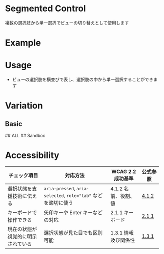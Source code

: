 
<Meta of={segmentedControlStories} />

# Segmented Control
複数の選択肢から単一選択でビューの切り替えとして使用します

# Example
<Canvas of={segmentedControlStories.Basic} />
<Controls />

# Usage
- ビューの選択肢を横並びで表し、選択肢の中から単一選択することができます

# Variation
## Basic
<Canvas of={segmentedControlStories.Basic} />
## ALL
<Canvas of={segmentedControlStories.ALL} />
## Sandbox
<Canvas of={segmentedControlStories.Sandbox} />

# Accessibility

<div style={{ overflowX: 'auto' }}>
  <table style={{ borderCollapse: 'collapse', width: '100%', border: '1px solid #ddd' }}>
    <thead>
      <tr>
        <th style={{ border: '1px solid #ddd', padding: '12px', textAlign: 'left', backgroundColor: '#f5f5f5' }}>チェック項目</th>
        <th style={{ border: '1px solid #ddd', padding: '12px', textAlign: 'left', backgroundColor: '#f5f5f5' }}>対応方法</th>
        <th style={{ border: '1px solid #ddd', padding: '12px', textAlign: 'left', backgroundColor: '#f5f5f5' }}>WCAG 2.2 成功基準</th>
        <th style={{ border: '1px solid #ddd', padding: '12px', textAlign: 'left', backgroundColor: '#f5f5f5' }}>公式参照</th>
      </tr>
    </thead>
    <tbody>
      <tr>
        <td style={{ border: '1px solid #ddd', padding: '12px' }}>選択状態を支援技術に伝える</td>
        <td style={{ border: '1px solid #ddd', padding: '12px' }}>
          <code>aria-pressed</code>, <code>aria-selected</code>, <code>role="tab"</code> などを適切に使う
        </td>
        <td style={{ border: '1px solid #ddd', padding: '12px' }}>4.1.2 名前、役割、値</td>
        <td style={{ border: '1px solid #ddd', padding: '12px' }}>
          <a href="https://waic.jp/translations/WCAG22/Understanding/name-role-value.html" target="_blank" rel="noopener noreferrer">4.1.2</a>
        </td>
      </tr>
      <tr style={{ backgroundColor: 'transparent' }}>
        <td style={{ border: '1px solid #ddd', padding: '12px' }}>キーボードで操作できる</td>
        <td style={{ border: '1px solid #ddd', padding: '12px' }}>
          矢印キーや Enter キーなどの対応
        </td>
        <td style={{ border: '1px solid #ddd', padding: '12px' }}>2.1.1 キーボード</td>
        <td style={{ border: '1px solid #ddd', padding: '12px' }}>
          <a href="https://waic.jp/translations/WCAG22/Understanding/keyboard.html" target="_blank" rel="noopener noreferrer">2.1.1</a>
        </td>
      </tr>
      <tr>
        <td style={{ border: '1px solid #ddd', padding: '12px' }}>現在の状態が視覚的に明示されている</td>
        <td style={{ border: '1px solid #ddd', padding: '12px' }}>
          選択状態が見た目でも区別可能
        </td>
        <td style={{ border: '1px solid #ddd', padding: '12px' }}>1.3.1 情報及び関係性</td>
        <td style={{ border: '1px solid #ddd', padding: '12px' }}>
          <a href="https://waic.jp/translations/WCAG22/Understanding/info-and-relationships.html" target="_blank" rel="noopener noreferrer">1.3.1</a>
        </td>
      </tr>
    </tbody>
  </table>
</div>
